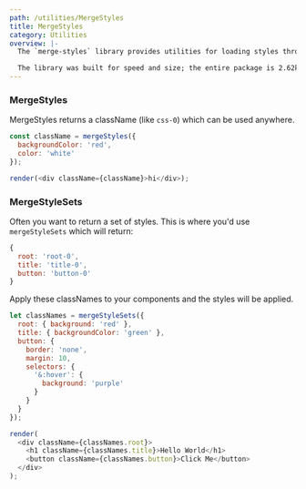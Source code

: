 ```yaml
---
path: /utilities/MergeStyles
title: MergeStyles
category: Utilities
overview: |-
  The `merge-styles` library provides utilities for loading styles through javascript. It is designed to make it simple to style components through javascript. It generates css classes, rather than using inline styling, to ensure we can use css features like pseudo selectors (:hover) and parent/child selectors (media queries).

  The library was built for speed and size; the entire package is 2.62k gzipped. It has no dependencies other than `tslib`.
---
```



### MergeStyles

MergeStyles returns a className (like `css-0`) which can be used anywhere.

```js live noInline
const className = mergeStyles({
  backgroundColor: 'red',
  color: 'white'
});

render(<div className={className}>hi</div>);
```

### MergeStyleSets

Often you want to return a set of styles. This is where you'd use `mergeStyleSets` which will return:

```js
{
  root: 'root-0',
  title: 'title-0',
  button: 'button-0'
}
```

Apply these classNames to your components and the styles will be applied.

```js live noInline
let classNames = mergeStyleSets({
  root: { background: 'red' },
  title: { backgroundColor: 'green' },
  button: {
    border: 'none',
    margin: 10,
    selectors: {
      '&:hover': {
        background: 'purple'
      }
    }
  }
});

render(
  <div className={classNames.root}>
    <h1 className={classNames.title}>Hello World</h1>
    <button className={classNames.button}>Click Me</button>
  </div>
);
```
